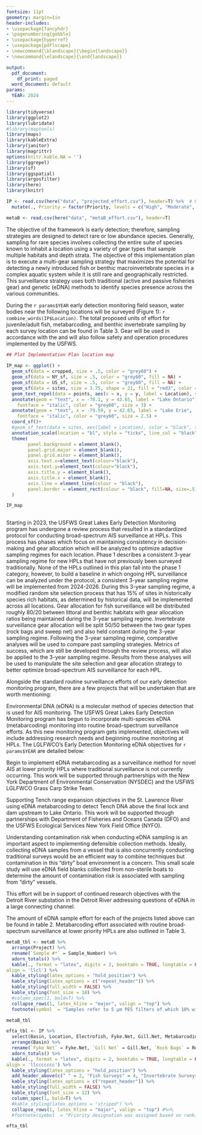 ```yaml
---
fontsize: 11pt
geometry: margin=1in
header-includes:
- \usepackage{fancyhdr}
- \pagenumbering{gobble}
- \usepackage{hyperref}
- \usepackage{pdflscape}
- \newcommand{\blandscape}{\begin{landscape}}
- \newcommand{\elandscape}{\end{landscape}}

output:
  pdf_document:
    df_print: paged
  word_document: default
params:
  YEAR: 2024
---
```


```r
library(tidyverse)
library(ggplot2)
library(lubridate)
#library(maptools)
library(maps)
library(kableExtra)
library(janitor)
library(magrittr)
options(knitr.kable.NA = '')
library(ggrepel)
library(sf)
library(ggspatial)
library(argosfilter)
library(here)
library(knitr)
```

```r
IP <- read.csv(here("data", "projected_effort.csv"), header=T) %>%  # Reads in the .CSV file from the folder path, change csv to update report
  mutate(., Priority = factor(Priority, levels = c("High", "Moderate", "Low")))

metaB <- read.csv(here("data", "metaB_effort.csv"), header=T)
```

\begin{titlepage}

\colorbox{black}{\rlap{\huge\bfseries\textcolor{white}{U.S. Fish \& Wildlife Service}}\hspace{\linewidth}\hspace{-2\fboxsep}}\vspace{.25cm}
\begin{flushleft}\large\textbf{Lower Great Lakes Fish and Wildlife Conservation Office, Aquatic Invasive Species Program}\end{flushleft}\vspace{.25cm}
\newline
\large\textit{Early Detection Monitoring Implementation Plan, Lake Erie and Lake Ontario `r params$YEAR`}\vspace{.25cm}
\begin{flushleft}

\large\textbf{Program Overview}

Aquatic invasive species pose a serious threat to the Great Lakes. That threat has prompted natural resource agencies to examine pathways of introduction and risks posed by priority species. Prevention, early detection, and rapid response provide the most effective and potentially successful means to minimize harm to the environment and costs associated with stopping the spread of nonnative species. The U.S. Fish and Wildlife Service (USFWS) developed the \textit{Strategic Framework for the Early Detection of Non-native Fishes and Select Benthic Macroinvertebrates in the Great Lakes} identifying early detection as a priority action. The framework defines how the USFWS will carry out early detection efforts in high priority locations (HPL). HPLs are selected based on their increased likelihood for invasion. Sampling focuses on harbors, rivers, and embayments of the Great Lakes as determined by a \href{https://cfpub.epa.gov/si/si_public_record_Report.cfm?dirEntryId=350136&Lab=CCTE}{risk-based prioritization framework for AIS in the Great Lakes}. Results from the risk-based prioritization framework produce a ranking for each taxa that represents invasion risk at a location and is used to select and prioritize survey locations (Table 1). 

```r

hpl_tbl <- IP %>% 
  select(Basin, Location, Fish = Fish.Rank, Invertebrate = Invert.Rank, `Priority*` = Priority) %>% 
  arrange(Basin, `Priority*`) %>% 
  kable(., format = "latex", digits = 2, booktabs = TRUE, longtable = FALSE, caption = "Priority levels of the top ranked locations across the lower Great Lakes.",
align = 'llccc') %>%
  kable_styling(latex_options = "hold_position") %>%
  add_header_above(c(" " = 2, "Ranking out of 386 Locations" = 2, " " = 1)) %>%
  kable_styling(latex_options = c("repeat_header")) %>% 
  kable_styling(full_width = FALSE) %>%
  kable_styling(font_size = 12) %>%
  column_spec(1, bold=T) %>% 
  #kable_styling(latex_options = "striped") %>%
  collapse_rows(1, latex_hline = "major", valign = "top") %>% 
  footnote(symbol  = "Priority designation was assigned based on rankings from the risk-based prioritization framework (fish and invertebrate), supporting ongoing invasion fronts, and other AIS program objectives.", threeparttable = T) 

hpl_tbl
```

This report outlines implementation of the field elements of the Framework in Lake Erie and Lake Ontario during `r params$YEAR`. The proposed work will be carried out by the USFWS's Lower Great Lakes Fish and Wildlife Conservation Office (LGLFWCO).

```r

## Read in shapefiles

 Lake_sf <- st_read(here("shapefiles/GL_Outline", "glgis_gl_shore_noaa_70k.shp"))
 cropped <- st_crop(Lake_sf, xmin = -73, xmax = -81,
                                    ymin = 41.5, ymax = 45.4)
 NY_sf <- st_read(here("shapefiles/NYS_Civil_Boundaries.shp/NYS_Civil_Boundaries_SHP",  "State_Shoreline.shp"))
 
 US_sf <- st_read(here("shapefiles/States_shapefile", "States_shapefile.shp")) %>% 
   filter(State_Code %in% c('PA'))
 #US_cropped <- st_crop(US_sf, xmin = -73, xmax = -81, ymin = 41.5, ymax = 45.4)
 
 ## Create Sampling Locations

points <- IP %>%
  select(Location, x, y) %>%
  group_by(Location) %>%
  summarise(x,y)

sites <- st_as_sf(points, coords = c("x", "y"), crs = 4326, agr = "constant")
  
```

\end{flushleft}
\fancypagestyle{ContactFooter}{%
  \fancyhf{}
  \renewcommand\headrulewidth{0pt}
  \fancyfoot[L]{Questions related to the implementation plan can be directed to Zy Biesinger, Aquatic Invasive Species Program Lead, Lower Great Lakes Fish and Wildlife Conservation Office, Phone: 585-948-7046, Email: zy\_biesinger$@$fws.gov}
}
\thispagestyle{ContactFooter}
\end{titlepage}

\large\textbf{General Objectives}

The objective of the framework is early detection; therefore, sampling strategies are designed to detect rare or low abundance species. Generally, sampling for rare species involves collecting the entire suite of species known to inhabit a location using a variety of gear types that sample multiple habitats and depth strata. The objective of this implementation plan is to execute a multi-gear sampling strategy that maximizes the potential for detecting a newly introduced fish or benthic macroinvertebrate species in a complex aquatic system while it is still rare and geographically restricted. This surveillance strategy uses both traditional (active and passive fisheries gear) and genetic (eDNA) methods to identify species presence across the various communities.

During the `r params$YEAR` early detection monitoring field season, water bodies near the following locations will be surveyed (Figure 1): `r combine_words(IP$Location)`. The total proposed units of effort for juvenile/adult fish, metabarcoding, and benthic invertebrate sampling by each survey location can be found in Table 3. Gear will be used in accordance with the \textit{Recommended Sampling Gear Types and Standard Operating Procedures for the Early Detection of Non-native Fishes and Select Benthic Macroinvertebrates in the Great Lakes} and will also follow safety and operation procedures implemented by the USFWS.  


```r
 
## Plot Implementation Plan location map
 
IP_map <- ggplot() + 
  geom_sf(data = cropped, size = .5, color = "grey60") +
  geom_sf(data = NY_sf, size = .5, color = "grey60", fill = NA) +
  geom_sf(data = US_sf, size = .5, color = "grey60", fill = NA) +
  geom_sf(data = sites, size = 3.75, shape = 21, fill = "red3", color = "red1", stroke = 1.25, alpha = .5) +
  geom_text_repel(data = points, aes(x = x, y = y, label = Location), size = 3.2, point.padding = .7, max.overlaps = Inf) + 
  annotate(geom = "text", x = -78.1, y = 43.65, label = "Lake Ontario", 
    fontface = "italic", color = "grey60", size = 3) +
  annotate(geom = "text", x = -79.59, y = 42.65, label = "Lake Erie", 
    fontface = "italic", color = "grey60", size = 2.5) +
  coord_sf()+
  #geom_sf_text(data = sites, aes(label = Location), color = "black", size = 2.6, nudge_y = -.15)  +
  annotation_scale(location = "bl", style = "ticks", line_col = "black", text_col = "black") +
  theme(
        panel.background = element_blank(),
        panel.grid.major = element_blank(), 
        panel.grid.minor = element_blank(),
        axis.text.x=element_text(colour="black"),
        axis.text.y=element_text(colour="black"),
        axis.title.y = element_blank(),
        axis.title.x = element_blank(),
        axis.line = element_line(colour = "black"),
        panel.border = element_rect(colour = "black", fill=NA, size=.5)
  )

IP_map
 
```

\clearpage

\large\textbf{Traditional Surviellance Efforts}

Starting in 2023, the USFWS Great Lakes Early Detection Monitoring program has undergone a review process that resulted in a standardized protocol for conducting broad-spectrum AIS surveillance at HPLs. This process has phases which focus on maintaining consistency in decision-making and gear allocation which will be analyzed to optimize adaptive sampling regimes for each location. Phase 1 describes a consistent 3-year sampling regime for new HPLs that have not previously been surveyed traditionally. None of the HPLs outlined in this plan fall into the phase 1 category, however, to build a baseline in which ongoing HPL surveillance can be analyzed under the protocol, a consistent 3-year sampling regime will be implemented from 2024-2026. During this 3-year sampling regime, a modified random site selection process that has 15% of sites in historically species rich habitats, as determined by historical data, will be implemented across all locations. Gear allocation for fish surveillance will be distributed roughly 80/20 between littoral and benthic habitats with gear allocation ratios being maintained during the 3-year sampling regime. Invertebrate surveillance gear allocation will be split 50/50 between the two gear types (rock bags and sweep net) and also held constant during the 3-year sampling regime. Following the 3-year sampling regime, comparative analyses will be used to compare past sampling strategies. Metrics of success, which are still be developed through the review process, will also be applied to the 3-year sampling regime. Results from these analyses will be used to manipulate the site selection and gear allocation strategy to better optimize broad-spectrum AIS surveillance for each HPL.               

Alongside the standard routine surveillance efforts of our early detection monitoring program, there are a few projects that will be undertaken that are worth mentioning:
\begin{enumerate}
\item Surveillance efforts along the St. Lawrence River near Massena, NY will be ongoing as Tench (\textit{Tinca tinca}) continue to undergo a range expansion into the upper St. Lawrence River. This effort is targeted towards littoral habitats that have been suggested to be preferred by Tench and therefore will not be subscribed to the 3-year sampling regime. Massena, NY maintains a High priority status due to the range expansion of Tench and binational partner interest in monitoring that invasion front.  

\item Although there will not be any dedicated crayfish survey effort, further support of the Buffalo Park Schools Red Swamp Crayfish (\textit{Procambarus clarkii}) infestation will result in a few days of effort around the perimeter of the known established population to determine any potential spread.  
\end{enumerate}

\large\textbf{Genetic Surviellance Efforts}

Environmental DNA (eDNA) is a molecular method of species detection that is used for AIS monitoring. The USFWS Great Lakes Early Detection Monitoring program has begun to incorporate multi-species eDNA (metabarcoding) monitoring into routine broad-spectrum surveillance efforts. As this new monitoring program gets implemented, objectives will include addressing research needs and beginning routine monitoring at HPLs. The LGLFWCO's Early Detection Monitoring eDNA objectives for `r params$YEAR` are detailed below:

\normalsize\textbf{Early Detection Monitoring}
\newline
Begin to implement eDNA metabarcoding as a surveillance method for novel AIS at lower priority HPLs where traditional surveillance is not currently occurring. This work will be supported through partnerships with the New York Department of Environmental Conservation (NYSDEC) and the USFWS LGLFWCO Grass Carp Strike Team.   

\normalsize\textbf{St. Lawrence River Tench}
\newline
Supporting Tench range expansion objectives in the St. Lawrence River using eDNA metabarcoding to detect Tench DNA above the final lock and dam upstream to Lake Ontario. This work will be supported through partnerships with Department of Fisheries and Oceans Canada (DFO) and the USFWS Ecological Services New York Field Office (NYFO).  

\normalsize\textbf{Metabarcoding Methods Research}
\newline
Understanding contamination risk when conducting eDNA sampling is an important aspect to implementing defensible collection methods. Ideally, collecting eDNA samples from a vessel that is also concurrently conducting traditional surveys would be an efficient way to combine techniques but contamination in this "dirty" boat environment is a concern. This small scale study will use eDNA field blanks collected from non-sterile boats to determine the amount of contamination risk is associated with sampling from "dirty" vessels.  

\normalsize\textbf{Detroit River Metabarcoding Reasearch}
\newline
This effort will be in support of continued research objectives with the Detroit River substation in the Detroit River addressing questions of eDNA in a large connecting channel.

The amount of eDNA sample effort for each of the projects listed above can be found in table 2. Metabarcoding effort associated with routine broad-spectrum surveillance at lower priority HPLs are also outlined in Table 3.

```r

metaB_tbl <- metaB %>% 
  arrange(Project) %>% 
  rename(`Sample #*` = Sample_Number) %>% 
  adorn_totals() %>% 
  kable(., format = "latex", digits = 2, booktabs = TRUE, longtable = FALSE, caption = "Number of eDNA samples that will be allocated to each project.",
align = 'llcl') %>%
  kable_styling(latex_options = "hold_position") %>%
  kable_styling(latex_options = c("repeat_header")) %>% 
  kable_styling(full_width = FALSE) %>%
  kable_styling(font_size = 10) %>%
  #column_spec(1, bold=T) %>% 
  collapse_rows(1, latex_hline = "major", valign = "top") %>% 
  footnote(symbol  = "Samples refer to 5 µm PES filters of which 10% will be designated as field blank controls.", threeparttable = T) 

metaB_tbl
```

\clearpage
\blandscape
\large\textbf{Proposed Priority Location Surviellance Efforts}
\newline
```r

efta_tbl <- IP %>% 
  select(Basin, Location, Electrofish, Fyke.Net, Gill.Net, Metabarcoding, Rock.Bags, Sweep.Net) %>% 
  arrange(Basin) %>% 
  rename(`Fyke Net` = Fyke.Net, `Gill Net` = Gill.Net, `Rock Bags` = Rock.Bags, `Sweep Net` = Sweep.Net) %>% 
  adorn_totals() %>% 
  kable(., format = "latex", digits = 2, booktabs = TRUE, longtable = FALSE, caption = "Amount of effort proposed for each high priority location for Juvenile/Adult fish, Metabarcoding, and Benthic Invertebrates.",
align = 'llccccccc') %>%
  kable_styling(latex_options = "hold_position") %>%
  add_header_above(c(" " = 2, "Fish Surveys" = 4, "Invertebrate Surveys" = 2)) %>%
  kable_styling(latex_options = c("repeat_header")) %>% 
  kable_styling(full_width = FALSE) %>%
  kable_styling(font_size = 12) %>%
  column_spec(1, bold=T) %>% 
  #kable_styling(latex_options = "striped") %>%
  collapse_rows(1, latex_hline = "major", valign = "top") #%>% 
  #footnote(symbol  = "Priority designation was assigned based on rankings (fish and invertebrate), supporting ongoing invasion fronts, and other AIS program objectives.", threeparttable = T) 

efta_tbl

```
\elandscape